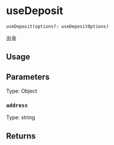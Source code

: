 # useDeposit

`useDeposit(options?: useDepositOptions)`

出金

## Usage

## Parameters

Type: Object

### `address`

Type: string

## Returns
